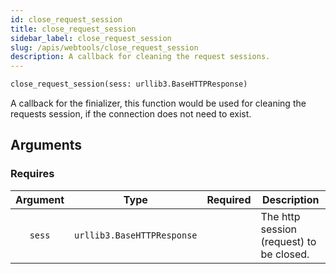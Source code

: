 ```yaml
---
id: close_request_session
title: close_request_session
sidebar_label: close_request_session
slug: /apis/webtools/close_request_session
description: A callback for cleaning the request sessions.
---
```




<APITopBar
  type="func"
  isPrivate={true}
  source="webtools.close_request_session"
/>

```python
close_request_session(sess: urllib3.BaseHTTPResponse)
```

A callback for the finializer, this function would be used for cleaning the requests
session, if the connection does not need to exist.

## Arguments

### Requires

| Argument |            Type            |             Required              | <center>Description</center>             |
| :------: | :------------------------: | :-------------------------------: | :--------------------------------------- |
|  `sess`  | `urllib3.BaseHTTPResponse` | <InlineIcon icon={vsiCheckIcon}/> | The http session (request) to be closed. |
